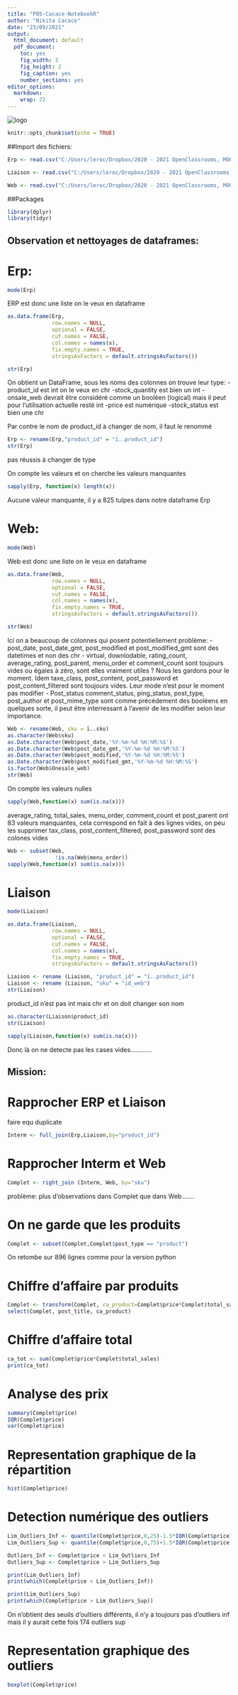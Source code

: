 ---
title: "P05-Cacace-NotebookR"
author: "Nikita Cacace"
date: "23/09/2021"
output:
  html_document: default
  pdf_document: 
    toc: yes
    fig_width: 3
    fig_height: 2
    fig_caption: yes
    number_sections: yes
editor_options: 
  markdown: 
    wrap: 72
---

![](Logo%20de%20Bottleneck "logo")

```{r setup, include=FALSE}
knitr::opts_chunk$set(echo = TRUE)
```

\#\#Import des fichiers:

```{r}
Erp <- read.csv("C:/Users/leroc/Dropbox/2020 - 2021 OpenClassrooms, MOOC et conférences/05 - Optimisez la gestion des données d'une boutique avec R ou Python/ERP.csv", sep=";")

Liaison <- read.csv("C:/Users/leroc/Dropbox/2020 - 2021 OpenClassrooms, MOOC et conférences/05 - Optimisez la gestion des données d'une boutique avec R ou Python/liaison.csv", sep=";")

Web <- read.csv("C:/Users/leroc/Dropbox/2020 - 2021 OpenClassrooms, MOOC et conférences/05 - Optimisez la gestion des données d'une boutique avec R ou Python/web.csv", sep=";", comment.char="#")
```

\#\#Packages

```{r}
library(dplyr)
library(tidyr)
```

## Observation et nettoyages de dataframes:

# Erp:

```{r}
mode(Erp)
```

ERP est donc une liste on le veux en dataframe

```{r}
as.data.frame(Erp,
              row.names = NULL, 
              optional = FALSE,
              cut.names = FALSE,
              col.names = names(x), 
              fix.empty.names = TRUE,
              stringsAsFactors = default.stringsAsFactors())
```

```{r}
str(Erp)
```

On obtient un DataFrame, sous les noms des colonnes on trouve leur type:
-product_id est int on le veux en chr -stock_quantity est bien un int
-onsale_web devrait être considéré comme un booléen (logical) mais il
peut pour l'utilisation actuelle resté int -price est numérique
-stock_status est bien une chr

Par contre le nom de product_id à changer de nom, il faut le renommé

```{r}
Erp <- rename(Erp,"product_id" = "ï..product_id")
str(Erp)
```

pas réussis à changer de type

On compte les valeurs et on cherche les valeurs manquantes

```{r}
sapply(Erp, function(x) length(x))
```

Aucune valeur manquante, il y a 825 tulpes dans notre dataframe Erp

# Web:

```{r}
mode(Web)
```

Web est donc une liste on le veux en dataframe

```{r}
as.data.frame(Web,
              row.names = NULL, 
              optional = FALSE,
              cut.names = FALSE,
              col.names = names(x), 
              fix.empty.names = TRUE,
              stringsAsFactors = default.stringsAsFactors())
```

```{r}
str(Web)
```

Ici on a beaucoup de colonnes qui posent potentiellement problème: -
post_date, post_date_gmt, post_modified et post_modified_gmt sont des
datetimes et non des chr - virtual, downlodable, rating_count,
average_rating, post_parent, menu_order et comment_count sont toujours
vides ou égales à zéro, sont elles vraiment utiles ? Nous les gardons
pour le moment. Idem taxe_class, post_content, post_password et
post_content_filtered sont toujours vides. Leur mode n'est pour le
moment pas modifier - Post_status comment_status, ping_status,
post_type, post_author et post_mime_type sont comme précédement des
booléens en quelques sorte, il peut être interressant à l'avenir de les
modifier selon leur importance.

```{r}
Web <- rename(Web, sku = ï..sku)
as.character(Web$sku)
as.Date.character(Web$post_date,'%Y-%m-%d %H:%M:%S')
as.Date.character(Web$post_date_gmt,'%Y-%m-%d %H:%M:%S')
as.Date.character(Web$post_modified,'%Y-%m-%d %H:%M:%S')
as.Date.character(Web$post_modified_gmt,'%Y-%m-%d %H:%M:%S')
is.factor(Web$Onesale_web)
str(Web)
```

On compte les valeurs nulles

```{r}
sapply(Web,function(x) sum(is.na(x)))
```

average_rating, total_sales, menu_order, comment_count et post_parent
ont 83 valeurs manquantes, cela correspond en fait à des lignes vides,
on peu les supprimer tax_class, post_content_filtered, post_password
sont des colones vides

```{r}
Web <- subset(Web,
               !is.na(Web$menu_order))
sapply(Web,function(x) sum(is.na(x)))
```

# Liaison

```{r}
mode(Liaison)
```

```{r}
as.data.frame(Liaison,
              row.names = NULL, 
              optional = FALSE,
              cut.names = FALSE,
              col.names = names(x), 
              fix.empty.names = TRUE,
              stringsAsFactors = default.stringsAsFactors())
```

```{r}
Liaison <- rename (Liaison, "product_id" = "ï..product_id")
Liaison <- rename (Liaison, "sku" = "id_web")
str(Liaison)
```

product_id n'est pas int mais chr et on doit changer son nom

```{r}

as.character(Liaison$product_id)
str(Liaison)

```

```{r}
sapply(Liaison,function(x) sum(is.na(x)))
```

Donc là on ne detecte pas les cases vides............

## Mission:

# Rapprocher ERP et Liaison

faire equ duplicate

```{r}
Interm <- full_join(Erp,Liaison,by="product_id")
```

# Rapprocher Interm et Web

```{r}
Complet <- right_join (Interm, Web, by="sku")
```

problème: plus d'observations dans Complet que dans Web.......

# On ne garde que les produits

```{r}
Complet <- subset(Complet,Complet$post_type == "product")
```

On retombe sur 896 lignes comme pour la version python

# Chiffre d'affaire par produits

```{r}
Complet <- transform(Complet, ca_product=Complet$price*Complet$total_sales)
select(Complet, post_title, ca_product)
```

# Chiffre d'affaire total

```{r}
ca_tot <- sum(Complet$price*Complet$total_sales)
print(ca_tot)
```

# Analyse des prix

```{r}
summary(Complet$price)
IQR(Complet$price)
var(Complet$price)
```

# Representation graphique de la répartition

```{r}
hist(Complet$price)
```

# Detection numérique des outliers

```{r}
Lim_Outliers_Inf <- quantile(Complet$price,0,25)-1.5*IQR(Complet$price)
Lim_Outliers_Sup <- quantile(Complet$price,0,75)+1.5*IQR(Complet$price)

Outliers_Inf <- Complet$price < Lim_Outliers_Inf
Outliers_Sup <- Complet$price > Lim_Outliers_Sup

print(Lim_Outliers_Inf)
print(which(Complet$price < Lim_Outliers_Inf))

print(Lim_Outliers_Sup)
print(which(Complet$price > Lim_Outliers_Sup))
```

On n'obtient des seuils d'oultiers différents, il n'y a toujours pas
d'outliers inf mais il y aurait cette fois 174 outliers sup

# Representation graphique des outliers

```{r}
boxplot(Complet$price)
```
